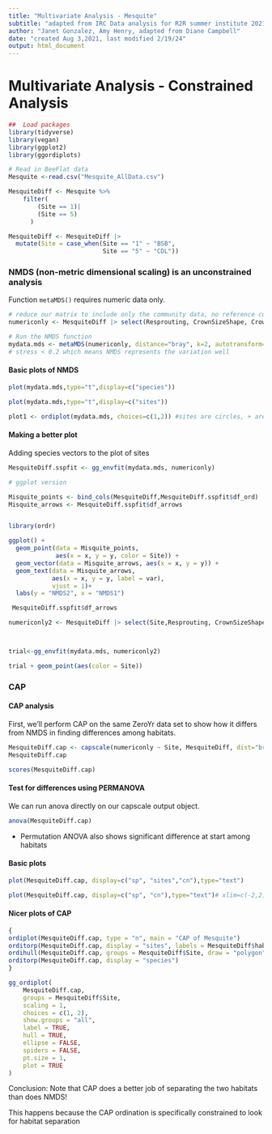```yaml
---
title: "Multivariate Analysis - Mesquite"
subtitle: "adapted from IRC Data analysis for R2R summer institute 2021"
author: "Janet Gonzalez, Amy Henry, adapted from Diane Campbell"
date: "created Aug 3,2021, last modified 2/19/24"
output: html_document
---
```


# Multivariate Analysis - Constrained Analysis

```r
##  Load packages
library(tidyverse)
library(vegan)
library(ggplot2)
library(ggordiplots)
```

```r
# Read in BeeFlat data
Mesquite <-read.csv("Mesquite_AllData.csv")

```

```r
MesquiteDiff <- Mesquite %>%
    filter(
        (Site == 1)| 
        (Site == 5)
      )

MesquiteDiff <- MesquiteDiff |>
  mutate(Site = case_when(Site == "1" ~ "BSB", 
                          Site == "5" ~ "CDL"))
```

### NMDS (non-metric dimensional scaling) is an unconstrained analysis

Function `metaMDS()` requires numeric data only.

```r
# reduce our matrix to include only the community data, no reference columns
numericonly <- MesquiteDiff |> select(Resprouting, CrownSizeShape, CrownFoliarDensity, DeadBranches)

# Run the NMDS function
mydata.mds <- metaMDS(numericonly, distance="bray", k=2, autotransform=FALSE, noshare = FALSE)
# stress < 0.2 which means NMDS represents the variation well

```

#### Basic plots of NMDS

```r
plot(mydata.mds,type="t",display=c("species"))
```

```r
plot(mydata.mds,type="t",display=c("sites"))
```

```r
plot1 <- ordiplot(mydata.mds, choices=c(1,2)) #sites are circles, + are species
```

#### Making a better plot

Adding species vectors to the plot of sites

```r

MesquiteDiff.sspfit <- gg_envfit(mydata.mds, numericonly) 

# ggplot version

Misquite_points <- bind_cols(MesquiteDiff,MesquiteDiff.sspfit$df_ord)
Misquite_arrows <- MesquiteDiff.sspfit$df_arrows


library(ordr)

ggplot() + 
  geom_point(data = Misquite_points,  
             aes(x = x, y = y, color = Site)) + 
  geom_vector(data = Misquite_arrows, aes(x = x, y = y)) + 
  geom_text(data = Misquite_arrows, 
            aes(x = x, y = y, label = var), 
            vjust = 1)+ 
  labs(y = "NMDS2", x = "NMDS1")

 MesquiteDiff.sspfit$df_arrows
```

```r
numericonly2 <- MesquiteDiff |> select(Site,Resprouting, CrownSizeShape, CrownFoliarDensity, DeadBranches)



trial<-gg_envfit(mydata.mds, numericonly2) 

trial + geom_point(aes(color = Site))
```

### CAP

#### CAP analysis

First, we'll perform CAP on the same ZeroYr data set to show how it differs from NMDS in finding differences among habitats.

```r
MesquiteDiff.cap <- capscale(numericonly ~ Site, MesquiteDiff, dist="bray") 
MesquiteDiff.cap
```

```r
scores(MesquiteDiff.cap)
```

#### Test for differences using PERMANOVA

We can run anova directly on our capscale output object.

```r
anova(MesquiteDiff.cap) 
```

-   Permutation ANOVA also shows significant difference at start among habitats

#### Basic plots

```r
plot(MesquiteDiff.cap, display=c("sp", "sites","cn"),type="text")
```

```r
plot(MesquiteDiff.cap, display=c("sp", "cn"),type="text")# xlim=c(-2,2), ylim=c(-1,2))
```

#### Nicer plots of CAP

```r
{
ordiplot(MesquiteDiff.cap, type = "n", main = "CAP of Mesquite")
orditorp(MesquiteDiff.cap, display = "sites", labels = MesquiteDiff$habitat, pch = c(16, 8) [(MesquiteDiff$Site)], col = c("red", "blue") [as.factor(MesquiteDiff$Site)])
ordihull(MesquiteDiff.cap, groups = MesquiteDiff$Site, draw = "polygon", lty = 1, col = "grey90")
orditorp(MesquiteDiff.cap, display = "species")
}

gg_ordiplot(
    MesquiteDiff.cap,
    groups = MesquiteDiff$Site,
    scaling = 1,
    choices = c(1, 2),
    show.groups = "all",
    label = TRUE,
    hull = TRUE,
    ellipse = FALSE,
    spiders = FALSE,
    pt.size = 1,
    plot = TRUE
) 
```

Conclusion: Note that CAP does a better job of separating the two habitats than does NMDS!

This happens because the CAP ordination is specifically constrained to look for habitat separation

